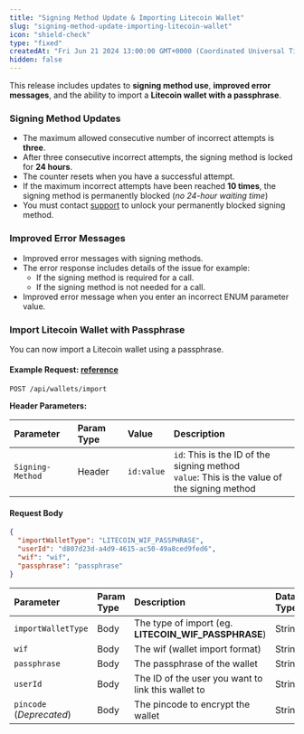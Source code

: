 ```yaml
---
title: "Signing Method Update & Importing Litecoin Wallet"
slug: "signing-method-update-importing-litecoin-wallet"
icon: "shield-check"
type: "fixed"
createdAt: "Fri Jun 21 2024 13:00:00 GMT+0000 (Coordinated Universal Time)"
hidden: false
---
```

This release includes updates to **signing method use**, **improved error messages**, and the ability to import a **Litecoin wallet with a passphrase**.

### Signing Method Updates

- The maximum allowed consecutive number of incorrect attempts is **three**.
- After three consecutive incorrect attempts, the signing method is locked for **24 hours**.
- The counter resets when you have a successful attempt.
- If the maximum incorrect attempts have been reached **10 times**, the signing method is permanently blocked (_no 24-hour waiting time_)
- You must contact [support](mailto:support@venly.io) to unlock your permanently blocked signing method.

### Improved Error Messages

- Improved error messages with signing methods.
- The error response includes details of the issue for example:
  - If the signing method is required for a call.
  - If the signing method is not needed for a call.
- Improved error message when you enter an incorrect ENUM parameter value.

### Import Litecoin Wallet with Passphrase

You can now import a Litecoin wallet using a passphrase.

#### Example Request: [reference](https://docs.venly.io/reference/importwallet)

```http
POST /api/wallets/import
```

**Header Parameters:**

| Parameter        | Param Type | Value      | Description                                                                                     |
| :--------------- | :--------- | :--------- | :---------------------------------------------------------------------------------------------- |
| `Signing-Method` | Header     | `id:value` | `id`: This is the ID of the signing method<br/>`value`: This is the value of the signing method |

#### Request Body

```json
{
  "importWalletType": "LITECOIN_WIF_PASSPHRASE",
  "userId": "d807d23d-a4d9-4615-ac50-49a8ced9fed6",
  "wif": "wif",
  "passphrase": "passphrase"
}
```

| Parameter                | Param Type | Description                                          | Data Type | Mandatory |
| :----------------------- | :--------- | :--------------------------------------------------- | :-------- | :-------- |
| `importWalletType`       | Body       | The type of import (eg. **LITECOIN_WIF_PASSPHRASE**) | String    | ✅         |
| `wif`                    | Body       | The wif (wallet import format)                       | String    | ✅         |
| `passphrase`             | Body       | The passphrase of the wallet                         | String    | ✅         |
| `userId`                 | Body       | The ID of the user you want to link this wallet to   | String    | ❌         |
| `pincode` (_Deprecated_) | Body       | The pincode to encrypt the wallet                    | String    | ❌         |
